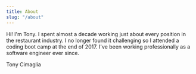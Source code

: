 ```yaml
---
title: About
slug: "/about"
---
```


Hi! I'm Tony. I spent almost a decade working just about every position in the restaurant industry. 
I no longer found it challenging so I attended a coding boot camp at the end of 2017. I've been working professionally as a software engineer ever since.

Tony Cimaglia
